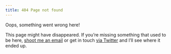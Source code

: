 ```yaml
---
title: 404 Page not found
---
```

Oops, something went wrong here!

This page might have disappeared. If you’re missing something that used to be here, [shoot me an email](/contact) or get in touch [via Twitter](https://twitter.com/domhabersack) and I’ll see where it ended up.
